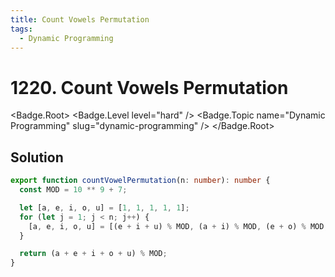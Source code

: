 ```yaml
---
title: Count Vowels Permutation
tags:
  - Dynamic Programming
---
```


# 1220. Count Vowels Permutation

<Badge.Root>
  <Badge.Level level="hard" />
  <Badge.Topic name="Dynamic Programming" slug="dynamic-programming" />
</Badge.Root>

## Solution

```typescript filename="solution.ts" copy
export function countVowelPermutation(n: number): number {
  const MOD = 10 ** 9 + 7;

  let [a, e, i, o, u] = [1, 1, 1, 1, 1];
  for (let j = 1; j < n; j++) {
    [a, e, i, o, u] = [(e + i + u) % MOD, (a + i) % MOD, (e + o) % MOD, i % MOD, (i + o) % MOD];
  }

  return (a + e + i + o + u) % MOD;
}
```

<ProblemLink
  codingSite="leetcode"
  href="https://leetcode.com/problems/count-vowels-permutation"
  title="Count Vowels Permutation"
/>
